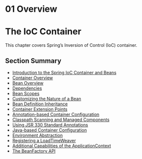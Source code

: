 # 01 Overview

# The IoC Container

This chapter covers Spring’s Inversion of Control (IoC) container.

## Section Summary

- [Introduction to the Spring IoC Container and Beans](./01-complex-project/overview)
- [Container Overview](./01-complex-project/section-1)
- [Bean Overview](./01-complex-project/section-2)
- [Dependencies](./)
- [Bean Scopes](./)
- [Customizing the Nature of a Bean](./)
- [Bean Definition Inheritance](./)
- [Container Extension Points](./)
- [Annotation-based Container Configuration](./)
- [Classpath Scanning and Managed Components](./)
- [Using JSR 330 Standard Annotations](./)
- [Java-based Container Configuration](./)
- [Environment Abstraction](./)
- [Registering a LoadTimeWeaver](./)
- [Additional Capabilities of the ApplicationContext](./)
- [The BeanFactory API](./)
